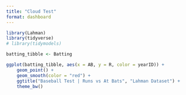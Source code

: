 ```yaml
---
title: "Cloud Test"
format: dashboard
---
```



```r
library(Lahman)
library(tidyverse)
# library(tidymodels)

batting_tibble <- Batting

```


```r

ggplot(batting_tibble, aes(x = AB, y = R, color = yearID)) + 
    geom_point() +
    geom_smooth(color = "red") +
    ggtitle("Baseball Test | Runs vs At Bats", "Lahman Dataset") +
    theme_bw()

```